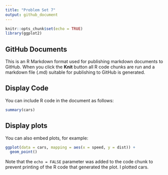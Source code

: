 ```yaml
---
title: "Problem Set 7"
output: github_document
---
```


```r
knitr::opts_chunk$set(echo = TRUE)
library(ggplot2)
```

## GitHub Documents

This is an R Markdown format used for publishing markdown documents to GitHub. When you click the **Knit** button all R code chunks are run and a markdown file (.md) suitable for publishing to GitHub is generated.

## Display Code

You can include R code in the document as follows:

```r
summary(cars)
```

## Display plots

You can also embed plots, for example:

```r
ggplot(data = cars, mapping = aes(x = speed, y = dist)) + 
  geom_point()
```

Note that the `echo = FALSE` parameter was added to the code chunk to prevent printing of the R code that generated the plot. I plotted cars.
